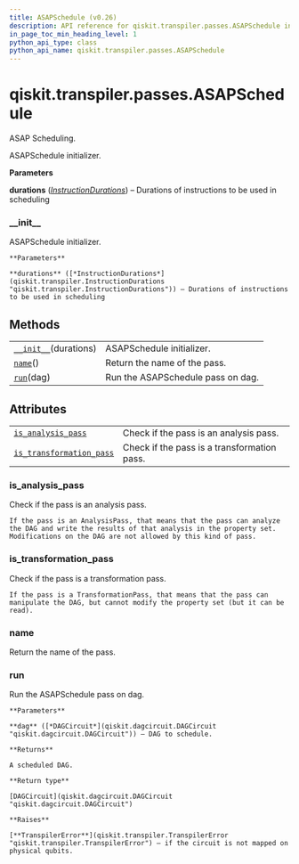 ```yaml
---
title: ASAPSchedule (v0.26)
description: API reference for qiskit.transpiler.passes.ASAPSchedule in qiskit v0.26
in_page_toc_min_heading_level: 1
python_api_type: class
python_api_name: qiskit.transpiler.passes.ASAPSchedule
---
```


<span id="qiskit-transpiler-passes-asapschedule" />

# qiskit.transpiler.passes.ASAPSchedule

<Class id="qiskit.transpiler.passes.ASAPSchedule" isDedicatedPage={true} github="https://github.com/qiskit/qiskit/tree/stable/0.17/qiskit/transpiler/passes/scheduling/asap.py" signature="ASAPSchedule(*args, **kwargs)" modifiers="class">
  ASAP Scheduling.

  ASAPSchedule initializer.

  **Parameters**

  **durations** ([*InstructionDurations*](qiskit.transpiler.InstructionDurations "qiskit.transpiler.InstructionDurations")) – Durations of instructions to be used in scheduling

  ### \_\_init\_\_

  <Function id="qiskit.transpiler.passes.ASAPSchedule.__init__" signature="__init__(durations)">
    ASAPSchedule initializer.

    **Parameters**

    **durations** ([*InstructionDurations*](qiskit.transpiler.InstructionDurations "qiskit.transpiler.InstructionDurations")) – Durations of instructions to be used in scheduling
  </Function>

  ## Methods

  |                                                                                                                           |                                   |
  | ------------------------------------------------------------------------------------------------------------------------- | --------------------------------- |
  | [`__init__`](#qiskit.transpiler.passes.ASAPSchedule.__init__ "qiskit.transpiler.passes.ASAPSchedule.__init__")(durations) | ASAPSchedule initializer.         |
  | [`name`](#qiskit.transpiler.passes.ASAPSchedule.name "qiskit.transpiler.passes.ASAPSchedule.name")()                      | Return the name of the pass.      |
  | [`run`](#qiskit.transpiler.passes.ASAPSchedule.run "qiskit.transpiler.passes.ASAPSchedule.run")(dag)                      | Run the ASAPSchedule pass on dag. |

  ## Attributes

  |                                                                                                                                                          |                                             |
  | -------------------------------------------------------------------------------------------------------------------------------------------------------- | ------------------------------------------- |
  | [`is_analysis_pass`](#qiskit.transpiler.passes.ASAPSchedule.is_analysis_pass "qiskit.transpiler.passes.ASAPSchedule.is_analysis_pass")                   | Check if the pass is an analysis pass.      |
  | [`is_transformation_pass`](#qiskit.transpiler.passes.ASAPSchedule.is_transformation_pass "qiskit.transpiler.passes.ASAPSchedule.is_transformation_pass") | Check if the pass is a transformation pass. |

  ### is\_analysis\_pass

  <Attribute id="qiskit.transpiler.passes.ASAPSchedule.is_analysis_pass">
    Check if the pass is an analysis pass.

    If the pass is an AnalysisPass, that means that the pass can analyze the DAG and write the results of that analysis in the property set. Modifications on the DAG are not allowed by this kind of pass.
  </Attribute>

  ### is\_transformation\_pass

  <Attribute id="qiskit.transpiler.passes.ASAPSchedule.is_transformation_pass">
    Check if the pass is a transformation pass.

    If the pass is a TransformationPass, that means that the pass can manipulate the DAG, but cannot modify the property set (but it can be read).
  </Attribute>

  ### name

  <Function id="qiskit.transpiler.passes.ASAPSchedule.name" signature="name()">
    Return the name of the pass.
  </Function>

  ### run

  <Function id="qiskit.transpiler.passes.ASAPSchedule.run" signature="run(dag)">
    Run the ASAPSchedule pass on dag.

    **Parameters**

    **dag** ([*DAGCircuit*](qiskit.dagcircuit.DAGCircuit "qiskit.dagcircuit.DAGCircuit")) – DAG to schedule.

    **Returns**

    A scheduled DAG.

    **Return type**

    [DAGCircuit](qiskit.dagcircuit.DAGCircuit "qiskit.dagcircuit.DAGCircuit")

    **Raises**

    [**TranspilerError**](qiskit.transpiler.TranspilerError "qiskit.transpiler.TranspilerError") – if the circuit is not mapped on physical qubits.
  </Function>
</Class>

